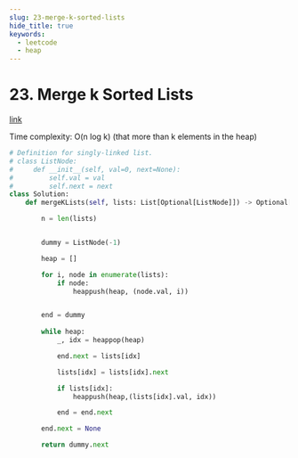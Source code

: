 ```yaml
---
slug: 23-merge-k-sorted-lists
hide_title: true
keywords:
  - leetcode
  - heap
---
```


# 23. Merge k Sorted Lists

[link](https://leetcode.com/problems/merge-k-sorted-lists/description/)

Time complexity: O(n log k) (that more than k elements in the heap)

```python
# Definition for singly-linked list.
# class ListNode:
#     def __init__(self, val=0, next=None):
#         self.val = val
#         self.next = next
class Solution:
    def mergeKLists(self, lists: List[Optional[ListNode]]) -> Optional[ListNode]:

        n = len(lists)


        dummy = ListNode(-1)

        heap = []

        for i, node in enumerate(lists):
            if node:
                heappush(heap, (node.val, i))


        end = dummy
        
        while heap:
            _, idx = heappop(heap)

            end.next = lists[idx]

            lists[idx] = lists[idx].next

            if lists[idx]:
                heappush(heap,(lists[idx].val, idx))

            end = end.next

        end.next = None

        return dummy.next
```
